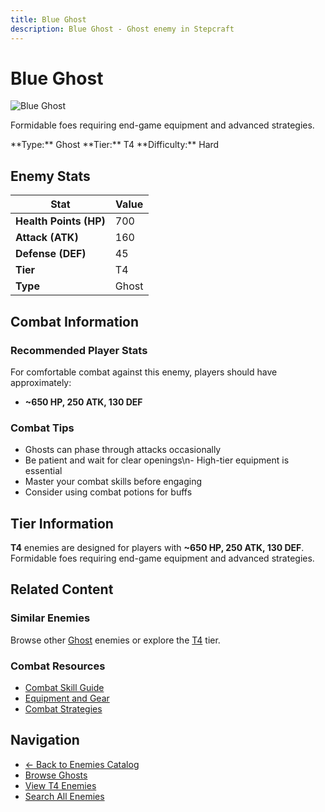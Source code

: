 ```yaml
---
title: Blue Ghost
description: Blue Ghost - Ghost enemy in Stepcraft
---
```


# Blue Ghost

<div className="flex items-start gap-6 mb-8">
  <div className="flex-shrink-0">
    <img src="/assets/enemies/blue_ghost/ghost.png" alt="Blue Ghost" className="w-24 h-24 border rounded-lg" />
  </div>
  <div className="flex-1">
    <div className="space-y-2">
      <p className="text-lg text-muted-foreground">Formidable foes requiring end-game equipment and advanced strategies.</p>
      <div className="flex flex-wrap gap-4 text-sm">
        <span className="px-2 py-1 bg-blue-100 dark:bg-blue-900 rounded-md">
          **Type:** Ghost
        </span>
        <span className="px-2 py-1 bg-red-100 dark:bg-red-900 rounded-md">
          **Tier:** T4
        </span>
        <span className="px-2 py-1 bg-red-100 dark:bg-red-900 rounded-md">
          **Difficulty:** Hard
        </span>
      </div>
    </div>
  </div>
</div>

## Enemy Stats

| Stat | Value |
|------|-------|
| **Health Points (HP)** | 700 |
| **Attack (ATK)** | 160 |
| **Defense (DEF)** | 45 |
| **Tier** | T4 |
| **Type** | Ghost |

## Combat Information

### Recommended Player Stats
For comfortable combat against this enemy, players should have approximately:
- **~650 HP, 250 ATK, 130 DEF**

### Combat Tips
- Ghosts can phase through attacks occasionally
- Be patient and wait for clear openings\n- High-tier equipment is essential
- Master your combat skills before engaging
- Consider using combat potions for buffs

## Tier Information

**T4** enemies are designed for players with **~650 HP, 250 ATK, 130 DEF**. Formidable foes requiring end-game equipment and advanced strategies.

## Related Content

### Similar Enemies
Browse other [Ghost](/docs/enemies#ghosts) enemies or explore the [T4](/docs/enemies#tier-4-t4) tier.

### Combat Resources
- [Combat Skill Guide](/docs/skills/individual/combat)
- [Equipment and Gear](/docs/items)
- [Combat Strategies](/docs/getting-started)

## Navigation

- [← Back to Enemies Catalog](/docs/enemies)
- [Browse Ghosts](/docs/enemies#ghosts)
- [View T4 Enemies](/docs/enemies#tier-4-t4)
- [Search All Enemies](/search)

